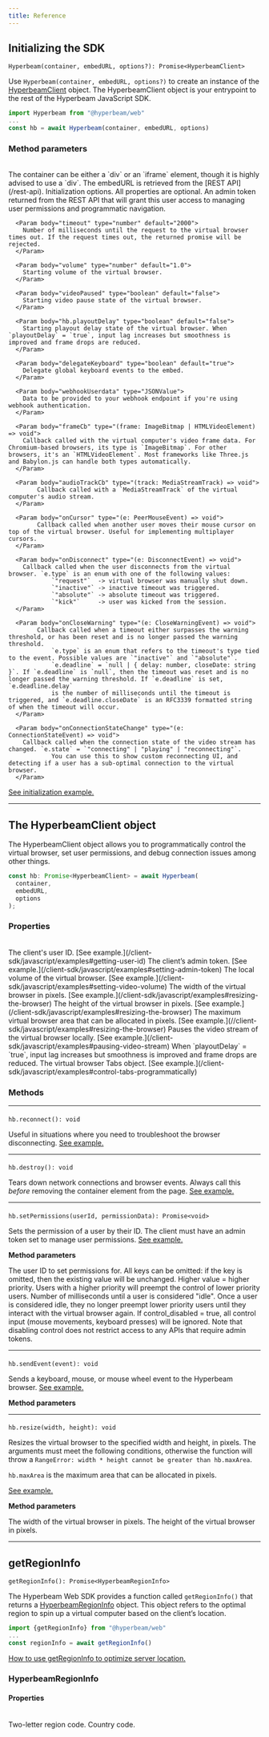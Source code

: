 ```yaml
---
title: Reference
---
```


## Initializing the SDK

`Hyperbeam(container, embedURL, options?): Promise<HyperbeamClient>`

Use `Hyperbeam(container, embedURL, options?)` to create an instance of the [HyperbeamClient](/client-sdk/javascript/reference#the-hyperbeamclient-object) object. The HyperbeamClient object is your entrypoint to the rest of the Hyperbeam JavaScript SDK.

```js JavaScript
import Hyperbeam from "@hyperbeam/web"
...
const hb = await Hyperbeam(container, embedURL, options)
```

### Method parameters

<br />
<Param body="container" type="HTMLDivElement | HTMLIFrameElement">
  The container can be either a `div` or an `iframe` element, though it is
  highly advised to use a `div`.
</Param>

<Param body="embedURL" type="string">
  The embedURL is retrieved from the [REST API](/rest-api).
</Param>

<Param body="options" optional type="HyperbeamOptions Object">
  Initialization options. All properties are optional.
  <Expandable>
      <Param body="adminToken" type="string">
        An admin token returned from the REST API that will grant this user access to managing user permissions and programmatic navigation.
      </Param>

      <Param body="timeout" type="number" default="2000">
        Number of milliseconds until the request to the virtual browser times out. If the request times out, the returned promise will be rejected.
      </Param>

      <Param body="volume" type="number" default="1.0">
        Starting volume of the virtual browser.
      </Param>

      <Param body="videoPaused" type="boolean" default="false">
        Starting video pause state of the virtual browser.
      </Param>

      <Param body="hb.playoutDelay" type="boolean" default="false">
        Starting playout delay state of the virtual browser. When `playoutDelay` = `true`, input lag increases but smoothness is improved and frame drops are reduced.
      </Param>

      <Param body="delegateKeyboard" type="boolean" default="true">
        Delegate global keyboard events to the embed.
      </Param>

      <Param body="webhookUserdata" type="JSONValue">
        Data to be provided to your webhook endpoint if you're using webhook authentication.
      </Param>

      <Param body="frameCb" type="(frame: ImageBitmap | HTMLVideoElement) => void">
        Callback called with the virtual computer's video frame data. For Chromium-based browsers, its type is `ImageBitmap`. For other browsers, it's an `HTMLVideoElement`. Most frameworks like Three.js and Babylon.js can handle both types automatically.
      </Param>

      <Param body="audioTrackCb" type="(track: MediaStreamTrack) => void">
    		Callback called with a `MediaStreamTrack` of the virtual computer's audio stream.
      </Param>

      <Param body="onCursor" type="(e: PeerMouseEvent) => void">
    		Callback called when another user moves their mouse cursor on top of the virtual browser. Useful for implementing multiplayer cursors.
      </Param>

      <Param body="onDisconnect" type="(e: DisconnectEvent) => void">
      	Callback called when the user disconnects from the virtual browser. `e.type` is an enum with one of the following values:
    			`"request"`  -> virtual browser was manually shut down.
    			`"inactive"` -> inactive timeout was triggered.
    			`"absolute"` -> absolute timeout was triggered.
    			`"kick"`     -> user was kicked from the session.
      </Param>

      <Param body="onCloseWarning" type="(e: CloseWarningEvent) => void">
    		Callback called when a timeout either surpasses the warning threshold, or has been reset and is no longer passed the warning threshold.
    			`e.type` is an enum that refers to the timeout's type tied to the event. Possible values are `"inactive"` and `"absolute"`.
    			`e.deadline` = `null | { delay: number, closeDate: string }`. If `e.deadline` is `null`, then the timeout was reset and is no longer passed the warning threshold. If `e.deadline` is set, `e.deadline.delay`
    			is the number of milliseconds until the timeout is triggered, and `e.deadline.closeDate` is an RFC3339 formatted string of when the timeout will occur.
      </Param>

      <Param body="onConnectionStateChange" type="(e: ConnectionStateEvent) => void">
      	Callback called when the connection state of the video stream has changed. `e.state` = `"connecting" | "playing" | "reconnecting"`.
    			You can use this to show custom reconnecting UI, and detecting if a user has a sub-optimal connection to the virtual browser.
      </Param>

  </Expandable>
</Param>

[See initialization example.](/client-sdk/javascript/examples#loading-a-virtual-browser)

---

## The HyperbeamClient object

The HyperbeamClient object allows you to programmatically control the virtual browser, set user permissions, and debug connection issues among other things.

```js JavaScript
const hb: Promise<HyperbeamClient> = await Hyperbeam(
  container,
  embedURL,
  options
);
```

### Properties

<br />
<Param body="hb.userId" type="string">
  The client's user ID. [See
  example.](/client-sdk/javascript/examples#getting-user-id)
</Param>

<Param body="hb.adminToken" type="string">
  The client’s admin token. [See
  example.](/client-sdk/javascript/examples#setting-admin-token)
</Param>

<Param body="hb.volume" type="number">
  The local volume of the virtual browser. [See
  example.](/client-sdk/javascript/examples#setting-video-volume)
</Param>

<Param body="hb.width" type="number">
  The width of the virtual browser in pixels. [See
  example.](/client-sdk/javascript/examples#resizing-the-browser)
</Param>

<Param body="hb.height" type="number">
  The height of the virtual browser in pixels. [See
  example.](/client-sdk/javascript/examples#resizing-the-browser)
</Param>

<Param body="hb.maxArea" type="number">
  The maximum virtual browser area that can be allocated in pixels. [See
  example.](//client-sdk/javascript/examples#resizing-the-browser)
</Param>

<Param body="hb.videoPaused" type="boolean">
  Pauses the video stream of the virtual browser locally. [See
  example.](/client-sdk/javascript/examples#pausing-video-stream)
</Param>

<Param body="hb.playoutDelay" type="boolean">
  When `playoutDelay` = `true`, input lag increases but smoothness is improved
  and frame drops are reduced.
</Param>

<Param body="hb.tabs" type="Tabs Object">
  The virtual browser Tabs object. [See
  example.](/client-sdk/javascript/examples#control-tabs-programmatically)
</Param>

### Methods

---

#### <Heading hidden>reconnect</Heading>

`hb.reconnect(): void`

Useful in situations where you need to troubleshoot the browser disconnecting. [See example.](/client-sdk/javascript/examples#manual-reconnection)

---

#### <Heading hidden>destroy</Heading>

`hb.destroy(): void`

Tears down network connections and browser events. Always call this _before_ removing the container element from the page. [See example.](/client-sdk/javascript/examples#destroying-the-embed)

---

#### <Heading hidden>setPermissions</Heading>

`hb.setPermissions(userId, permissionData): Promise<void>`

Sets the permission of a user by their ID. The client must have an admin token set to manage user permissions. [See example.](/client-sdk/javascript/examples#setting-permissions)

**Method parameters**

<Param body="userId" type="string">
  The user ID to set permissions for.
</Param>

<Param body="permissionData" type="object">
  All keys can be omitted: if the key is omitted, then the existing value will
  be unchanged.
  <Expandable>
    <Param body="priority" type="number" default="0">
      Higher value = higher priority. Users with a higher priority will preempt
      the control of lower priority users.
    </Param>
    <Param body="idle_timeout" type="number">
      Number of milliseconds until a user is considered "idle". Once a user is
      considered idle, they no longer preempt lower priority users until they
      interact with the virtual browser again.
    </Param>
    <Param
      body="control_disabled"
      type="boolean"
      default="<control_disable_default>"
    >
      If control_disabled = true, all control input (mouse movements, keyboard
      presses) will be ignored. Note that disabling control does not restrict
      access to any APIs that require admin tokens.
    </Param>
  </Expandable>
</Param>

---

#### <Heading hidden>sendEvent</Heading>

`hb.sendEvent(event): void`

Sends a keyboard, mouse, or mouse wheel event to the Hyperbeam browser. [See example.](/client-sdk/javascript/examples#send-events-programmatically)

**Method parameters**

<Param body="event" type="KeyEvent | MouseEvent | WheelEvent"></Param>

---

#### <Heading hidden>resize</Heading>

`hb.resize(width, height): void`

Resizes the virtual browser to the specified width and height, in pixels. The arguments must meet the following conditions, otherwise the function will throw a `RangeError: width * height cannot be greater than hb.maxArea`.

`hb.maxArea` is the maximum area that can be allocated in pixels.

[See example.](/client-sdk/javascript/examples#resizing-the-browser)

**Method parameters**

<Param body="width" type="number">
  The width of the virtual browser in pixels.
</Param>

<Param body="height" type="number">
  The height of the virtual browser in pixels.
</Param>

---

## getRegionInfo

`getRegionInfo(): Promise<HyperbeamRegionInfo>`

The Hyperbeam Web SDK provides a function called `getRegionInfo()` that returns a [HyperbeamRegionInfo](/client-sdk/javascript/reference#hyperbeamregioninfo) object. This object refers to the optimal region to spin up a virtual computer based on the client’s location.

```js JavaScript
import {getRegionInfo} from "@hyperbeam/web"
...
const regionInfo = await getRegionInfo()
```

[How to use getRegionInfo to optimize server location.](/client-sdk/javascript/examples#optimize-server-location)

### HyperbeamRegionInfo

#### Properties

<br />
<Param body="region" type="string">
  Two-letter region code.
</Param>

<Param body="country" type="string" optional>
  Country code.
</Param>
